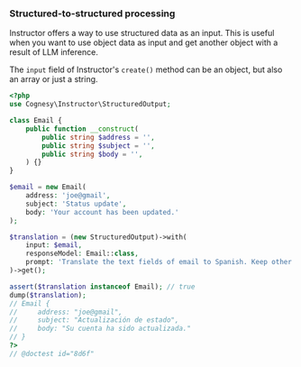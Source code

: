### Structured-to-structured processing

Instructor offers a way to use structured data as an input. This is
useful when you want to use object data as input and get another object
with a result of LLM inference.

The `input` field of Instructor's `create()` method
can be an object, but also an array or just a string.

```php
<?php
use Cognesy\Instructor\StructuredOutput;

class Email {
    public function __construct(
        public string $address = '',
        public string $subject = '',
        public string $body = '',
    ) {}
}

$email = new Email(
    address: 'joe@gmail',
    subject: 'Status update',
    body: 'Your account has been updated.'
);

$translation = (new StructuredOutput)->with(
    input: $email,
    responseModel: Email::class,
    prompt: 'Translate the text fields of email to Spanish. Keep other fields unchanged.',
)->get();

assert($translation instanceof Email); // true
dump($translation);
// Email {
//     address: "joe@gmail",
//     subject: "Actualización de estado",
//     body: "Su cuenta ha sido actualizada."
// }
?>
// @doctest id="8d6f"
```
